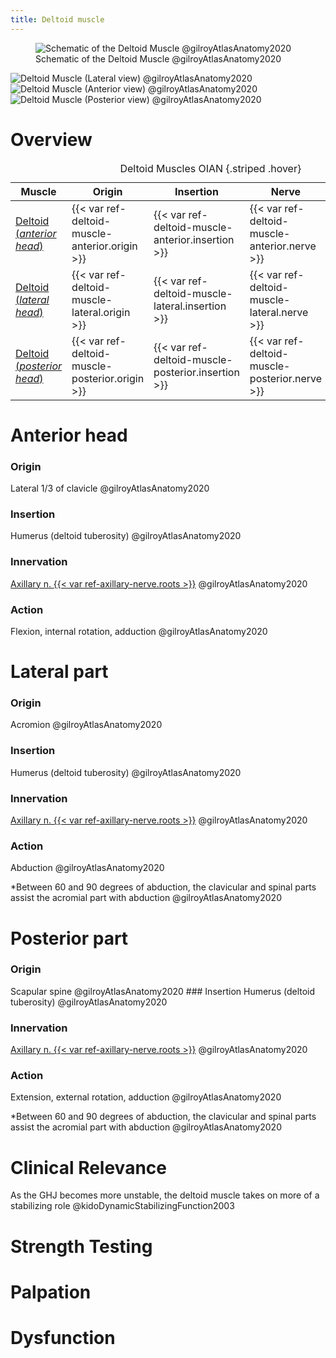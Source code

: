 ```yaml
---
title: Deltoid muscle
---
```



:::{layout-ncol="2"}
![Schematic of the Deltoid Muscle @gilroyAtlasAnatomy2020](/The Archive/Anatomy/Skeletal Muscles/Upper Limb Muscles/Intrinsic Shoulder Muscles/images/gilroyatlas fig25.23a schematic deltoid.png)

![Deltoid Muscle (Lateral view) @gilroyAtlasAnatomy2020](/The Archive/Anatomy/Skeletal Muscles/Upper Limb Muscles/Intrinsic Shoulder Muscles/images/gilroyatlas fig25.23b deltoid lateral.png)
![Deltoid Muscle (Anterior view) @gilroyAtlasAnatomy2020](/The Archive/Anatomy/Skeletal Muscles/Upper Limb Muscles/Intrinsic Shoulder Muscles/images/gilroyatlas fig25.23c deltoid anterior.png)
![Deltoid Muscle (Posterior view) @gilroyAtlasAnatomy2020](/The Archive/Anatomy/Skeletal Muscles/Upper Limb Muscles/Intrinsic Shoulder Muscles/images/gilroyatlas fig25.23d deltoid posterior.png)
:::


# Overview

| Muscle  | Origin | Insertion | Nerve | Action |
|------|--------|-------|----------|--------|
| [Deltoid (*anterior head*)]({{< var ref-deltoid-muscle-anterior.path >}}) | {{< var ref-deltoid-muscle-anterior.origin >}} | {{< var ref-deltoid-muscle-anterior.insertion >}} | {{< var ref-deltoid-muscle-anterior.nerve >}} | {{< var ref-deltoid-muscle-anterior.action >}} |
| [Deltoid (*lateral head*)]({{< var ref-deltoid-muscle-lateral.path >}}) | {{< var ref-deltoid-muscle-lateral.origin >}} | {{< var ref-deltoid-muscle-lateral.insertion >}} | {{< var ref-deltoid-muscle-lateral.nerve >}} | {{< var ref-deltoid-muscle-lateral.action >}} |
| [Deltoid (*posterior head*)]({{< var ref-deltoid-muscle-posterior.path >}}) | {{< var ref-deltoid-muscle-posterior.origin >}} | {{< var ref-deltoid-muscle-posterior.insertion >}} | {{< var ref-deltoid-muscle-posterior.nerve >}} | {{< var ref-deltoid-muscle-posterior.action >}} |
: Deltoid Muscles OIAN {.striped .hover}

# Anterior head
:::{layout-ncol="2"}
### Origin {#origin}
Lateral 1/3 of clavicle @gilroyAtlasAnatomy2020

### Insertion
Humerus (deltoid tuberosity) @gilroyAtlasAnatomy2020

### Innervation {#innervation}
[Axillary n. {{< var ref-axillary-nerve.roots >}}]({{< var ref-axillary-nerve.path >}}) @gilroyAtlasAnatomy2020

### Action {#action}
Flexion, internal rotation, adduction @gilroyAtlasAnatomy2020
:::

# Lateral part
:::{layout-ncol="2"}
### Origin {#origin}
Acromion @gilroyAtlasAnatomy2020

### Insertion
Humerus (deltoid tuberosity) @gilroyAtlasAnatomy2020

### Innervation {#innervation}
[Axillary n. {{< var ref-axillary-nerve.roots >}}]({{< var ref-axillary-nerve.path >}}) @gilroyAtlasAnatomy2020

### Action {#action}
Abduction @gilroyAtlasAnatomy2020
:::

:::{.callout-note}
*Between 60 and 90 degrees of abduction, the clavicular and spinal parts assist the acromial part with abduction @gilroyAtlasAnatomy2020
:::

# Posterior part
### Origin {#origin}
Scapular spine @gilroyAtlasAnatomy2020
### Insertion
Humerus (deltoid tuberosity) @gilroyAtlasAnatomy2020

### Innervation {#innervation}
[Axillary n. {{< var ref-axillary-nerve.roots >}}]({{< var ref-axillary-nerve.path >}}) @gilroyAtlasAnatomy2020

### Action {#action}
Extension, external rotation, adduction @gilroyAtlasAnatomy2020

:::{.callout-note}
*Between 60 and 90 degrees of abduction, the clavicular and spinal parts assist the acromial part with abduction @gilroyAtlasAnatomy2020
:::

# Clinical Relevance
As the GHJ becomes more unstable, the deltoid muscle takes on more of a stabilizing role @kidoDynamicStabilizingFunction2003 

# Strength Testing

# Palpation

# Dysfunction